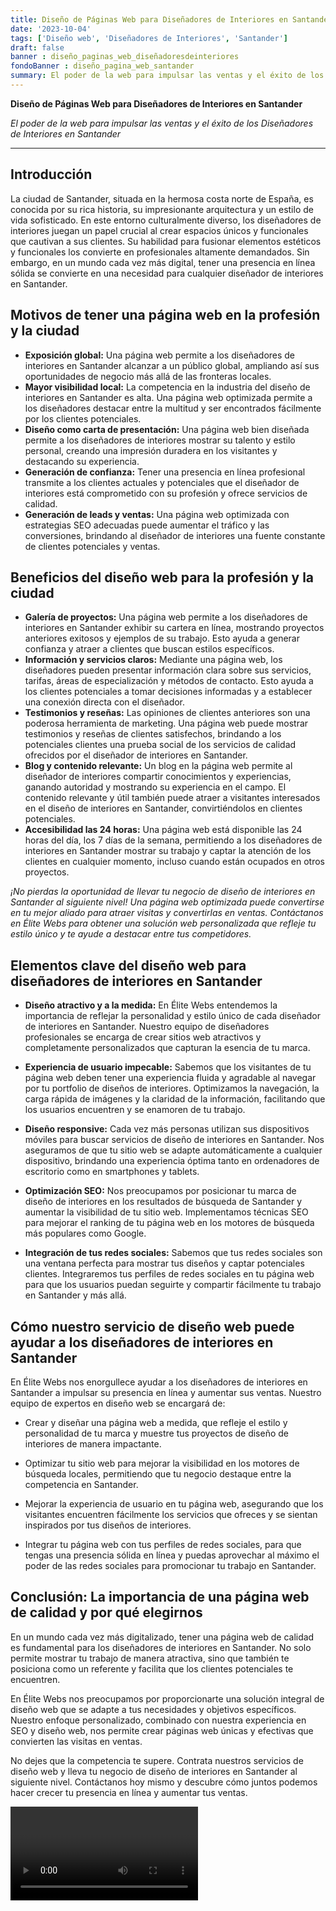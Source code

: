 ```yaml
---
title: Diseño de Páginas Web para Diseñadores de Interiores en Santander
date: '2023-10-04'
tags: ['Diseño web', 'Diseñadores de Interiores', 'Santander']
draft: false
banner : diseño_paginas_web_diseñadoresdeinteriores
fondoBanner : diseño_pagina_web_santander
summary: El poder de la web para impulsar las ventas y el éxito de los Diseñadores de Interiores en Santander
---
```


**Diseño de Páginas Web para Diseñadores de Interiores en Santander**

*El poder de la web para impulsar las ventas y el éxito de los Diseñadores de Interiores en Santander*

---

## Introducción

La ciudad de Santander, situada en la hermosa costa norte de España, es conocida por su rica historia, su impresionante arquitectura y un estilo de vida sofisticado. En este entorno culturalmente diverso, los diseñadores de interiores juegan un papel crucial al crear espacios únicos y funcionales que cautivan a sus clientes. Su habilidad para fusionar elementos estéticos y funcionales los convierte en profesionales altamente demandados. Sin embargo, en un mundo cada vez más digital, tener una presencia en línea sólida se convierte en una necesidad para cualquier diseñador de interiores en Santander.

## Motivos de tener una página web en la profesión y la ciudad

- **Exposición global:** Una página web permite a los diseñadores de interiores en Santander alcanzar a un público global, ampliando así sus oportunidades de negocio más allá de las fronteras locales.
- **Mayor visibilidad local:** La competencia en la industria del diseño de interiores en Santander es alta. Una página web optimizada permite a los diseñadores destacar entre la multitud y ser encontrados fácilmente por los clientes potenciales.
- **Diseño como carta de presentación:** Una página web bien diseñada permite a los diseñadores de interiores mostrar su talento y estilo personal, creando una impresión duradera en los visitantes y destacando su experiencia.
- **Generación de confianza:** Tener una presencia en línea profesional transmite a los clientes actuales y potenciales que el diseñador de interiores está comprometido con su profesión y ofrece servicios de calidad.
- **Generación de leads y ventas:** Una página web optimizada con estrategias SEO adecuadas puede aumentar el tráfico y las conversiones, brindando al diseñador de interiores una fuente constante de clientes potenciales y ventas.

## Beneficios del diseño web para la profesión y la ciudad

- **Galería de proyectos:** Una página web permite a los diseñadores de interiores en Santander exhibir su cartera en línea, mostrando proyectos anteriores exitosos y ejemplos de su trabajo. Esto ayuda a generar confianza y atraer a clientes que buscan estilos específicos.
- **Información y servicios claros:** Mediante una página web, los diseñadores pueden presentar información clara sobre sus servicios, tarifas, áreas de especialización y métodos de contacto. Esto ayuda a los clientes potenciales a tomar decisiones informadas y a establecer una conexión directa con el diseñador.
- **Testimonios y reseñas:** Las opiniones de clientes anteriores son una poderosa herramienta de marketing. Una página web puede mostrar testimonios y reseñas de clientes satisfechos, brindando a los potenciales clientes una prueba social de los servicios de calidad ofrecidos por el diseñador de interiores en Santander.
- **Blog y contenido relevante:** Un blog en la página web permite al diseñador de interiores compartir conocimientos y experiencias, ganando autoridad y mostrando su experiencia en el campo. El contenido relevante y útil también puede atraer a visitantes interesados en el diseño de interiores en Santander, convirtiéndolos en clientes potenciales.
- **Accesibilidad las 24 horas:** Una página web está disponible las 24 horas del día, los 7 días de la semana, permitiendo a los diseñadores de interiores en Santander mostrar su trabajo y captar la atención de los clientes en cualquier momento, incluso cuando están ocupados en otros proyectos.

*¡No pierdas la oportunidad de llevar tu negocio de diseño de interiores en Santander al siguiente nivel! Una página web optimizada puede convertirse en tu mejor aliado para atraer visitas y convertirlas en ventas. Contáctanos en Élite Webs para obtener una solución web personalizada que refleje tu estilo único y te ayude a destacar entre tus competidores.*

<GifSeo />

<Cta />

## Elementos clave del diseño web para diseñadores de interiores en Santander

- **Diseño atractivo y a la medida:** En Élite Webs entendemos la importancia de reflejar la personalidad y estilo único de cada diseñador de interiores en Santander. Nuestro equipo de diseñadores profesionales se encarga de crear sitios web atractivos y completamente personalizados que capturan la esencia de tu marca.

- **Experiencia de usuario impecable:** Sabemos que los visitantes de tu página web deben tener una experiencia fluida y agradable al navegar por tu portfolio de diseños de interiores. Optimizamos la navegación, la carga rápida de imágenes y la claridad de la información, facilitando que los usuarios encuentren y se enamoren de tu trabajo.

- **Diseño responsive:** Cada vez más personas utilizan sus dispositivos móviles para buscar servicios de diseño de interiores en Santander. Nos aseguramos de que tu sitio web se adapte automáticamente a cualquier dispositivo, brindando una experiencia óptima tanto en ordenadores de escritorio como en smartphones y tablets.

- **Optimización SEO:** Nos preocupamos por posicionar tu marca de diseño de interiores en los resultados de búsqueda de Santander y aumentar la visibilidad de tu sitio web. Implementamos técnicas SEO para mejorar el ranking de tu página web en los motores de búsqueda más populares como Google.

- **Integración de tus redes sociales:** Sabemos que tus redes sociales son una ventana perfecta para mostrar tus diseños y captar potenciales clientes. Integraremos tus perfiles de redes sociales en tu página web para que los usuarios puedan seguirte y compartir fácilmente tu trabajo en Santander y más allá.

## Cómo nuestro servicio de diseño web puede ayudar a los diseñadores de interiores en Santander

En Élite Webs nos enorgullece ayudar a los diseñadores de interiores en Santander a impulsar su presencia en línea y aumentar sus ventas. Nuestro equipo de expertos en diseño web se encargará de:

- Crear y diseñar una página web a medida, que refleje el estilo y personalidad de tu marca y muestre tus proyectos de diseño de interiores de manera impactante.

- Optimizar tu sitio web para mejorar la visibilidad en los motores de búsqueda locales, permitiendo que tu negocio destaque entre la competencia en Santander.

- Mejorar la experiencia de usuario en tu página web, asegurando que los visitantes encuentren fácilmente los servicios que ofreces y se sientan inspirados por tus diseños de interiores.

- Integrar tu página web con tus perfiles de redes sociales, para que tengas una presencia sólida en línea y puedas aprovechar al máximo el poder de las redes sociales para promocionar tu trabajo en Santander.

## Conclusión: La importancia de una página web de calidad y por qué elegirnos

En un mundo cada vez más digitalizado, tener una página web de calidad es fundamental para los diseñadores de interiores en Santander. No solo permite mostrar tu trabajo de manera atractiva, sino que también te posiciona como un referente y facilita que los clientes potenciales te encuentren.

En Élite Webs nos preocupamos por proporcionarte una solución integral de diseño web que se adapte a tus necesidades y objetivos específicos. Nuestro enfoque personalizado, combinado con nuestra experiencia en SEO y diseño web, nos permite crear páginas web únicas y efectivas que convierten las visitas en ventas.

No dejes que la competencia te supere. Contrata nuestros servicios de diseño web y lleva tu negocio de diseño de interiores en Santander al siguiente nivel. Contáctanos hoy mismo y descubre cómo juntos podemos hacer crecer tu presencia en línea y aumentar tus ventas.

<Video />

<CtaBot job='Diseñadores de Interiores' city='Santander'/>

<Gmaps query='Santander+españa+maps' />
